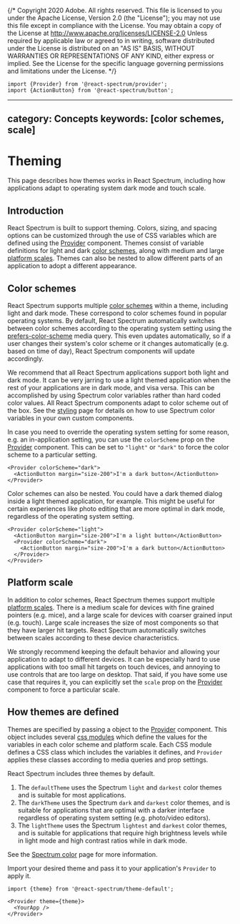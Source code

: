 {/* Copyright 2020 Adobe. All rights reserved.
This file is licensed to you under the Apache License, Version 2.0 (the "License");
you may not use this file except in compliance with the License. You may obtain a copy
of the License at http://www.apache.org/licenses/LICENSE-2.0
Unless required by applicable law or agreed to in writing, software distributed under
the License is distributed on an "AS IS" BASIS, WITHOUT WARRANTIES OR REPRESENTATIONS
OF ANY KIND, either express or implied. See the License for the specific language
governing permissions and limitations under the License. */}


```tsx import
import {Provider} from '@react-spectrum/provider';
import {ActionButton} from '@react-spectrum/button';
```

---
category: Concepts
keywords: [color schemes, scale]
---

# Theming

This page describes how themes works in React Spectrum, including how applications adapt
to operating system dark mode and touch scale.

## Introduction

React Spectrum is built to support theming. Colors, sizing, and spacing options can be customized
through the use of CSS variables which are defined using the [Provider](Provider.html) component. Themes
consist of variable definitions for light and dark [color schemes](https://spectrum.adobe.com/page/color-fundamentals/#Color-themes-and-modes),
along with medium and large [platform scales](https://spectrum.adobe.com/page/platform-scale/).
Themes can also be nested to allow different parts of an application to adopt a different appearance.

## Color schemes

React Spectrum supports multiple [color schemes](https://spectrum.adobe.com/page/color-fundamentals/#Color-themes-and-modes)
within a theme, including light and dark mode. These correspond to color schemes found in popular operating systems.
By default, React Spectrum automatically switches between color schemes according to the operating system setting using the
[prefers-color-scheme](https://developer.mozilla.org/en-US/docs/Web/CSS/@media/prefers-color-scheme)
media query. This even updates automatically, so if a user changes their system's color scheme or it changes
automatically (e.g. based on time of day), React Spectrum components will update accordingly.

We recommend that all React Spectrum applications support both light and dark mode. It can be very jarring to
use a light themed application when the rest of your applications are in dark mode, and visa versa. This can
be accomplished by using Spectrum color variables rather than hard coded color values.
All React Spectrum components adapt to color scheme out of the box. See the [styling](styling.html) page
for details on how to use Spectrum color variables in your own custom components.

In case you need to override the operating system setting for some reason, e.g. an in-application setting,
you can use the `colorScheme` prop on the [Provider](Provider.html) component. This can be set to `"light"`
or `"dark"` to force the color scheme to a particular setting.

```tsx example
<Provider colorScheme="dark">
  <ActionButton margin="size-200">I'm a dark button</ActionButton>
</Provider>
```

Color schemes can also be nested. You could have a dark themed dialog inside a light themed application, for example.
This might be useful for certain experiences like photo editing that are more optimal in dark mode, regardless of
the operating system setting.

```tsx example
<Provider colorScheme="light">
  <ActionButton margin="size-200">I'm a light button</ActionButton>
  <Provider colorScheme="dark">
    <ActionButton margin="size-200">I'm a dark button</ActionButton>
  </Provider>
</Provider>
```

## Platform scale

In addition to color schemes, React Spectrum themes support multiple [platform scales](https://spectrum.adobe.com/page/platform-scale/).
There is a medium scale for devices with fine grained pointers (e.g. mice), and a large scale for devices with coarser
grained input (e.g. touch). Large scale increases the size of most components so that they have larger hit targets.
React Spectrum automatically switches between scales according to these device characteristics.

We strongly recommend keeping the default behavior and allowing your application to adapt to different devices.
It can be especially hard to use applications with too small hit targets on touch devices, and annoying to
use controls that are too large on desktop. That said, if you have some use case that requires it, you can explicitly
set the `scale` prop on the [Provider](Provider.html) component to force a particular scale.

## How themes are defined

Themes are specified by passing a <TypeLink type={docs.exports.Theme} links={docs.links} /> object to the
[Provider](Provider.html) component. This object includes several [css modules](https://github.com/css-modules/css-modules)
which define the values for the variables in each color scheme and platform scale. Each CSS module defines
a CSS class which includes the variables it defines, and `Provider` applies these classes according to
media queries and prop settings.

React Spectrum includes three themes by default.

1. The `defaultTheme` uses the Spectrum `light` and `darkest` color themes and is suitable for most applications.
2. The `darkTheme` uses the Spectrum `dark` and `darkest` color themes, and is suitable for applications that are optimal with a darker interface regardless of operating system setting (e.g. photo/video editors).
3. The `lightTheme` uses the Spectrum `lightest` and `darkest` color themes, and is suitable for applications that require high brightness levels while in light mode and high contrast ratios while in dark mode.

See the [Spectrum color](https://spectrum.adobe.com/page/color-fundamentals/#Color-themes-and-modes)
page for more information.

Import your desired theme and pass it to your application's `Provider` to apply it.

```tsx
import {theme} from '@react-spectrum/theme-default';

<Provider theme={theme}>
  <YourApp />
</Provider>
```
